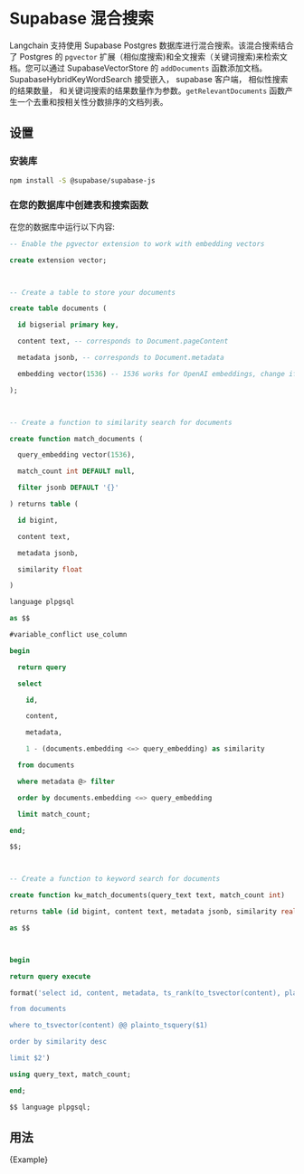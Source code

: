 # Supabase 混合搜索

Langchain 支持使用 Supabase Postgres 数据库进行混合搜索。该混合搜索结合了 Postgres 的 `pgvector` 扩展（相似度搜索)和全文搜索（关键词搜索)来检索文档。您可以通过 SupabaseVectorStore 的 `addDocuments` 函数添加文档。SupabaseHybridKeyWordSearch 接受嵌入， supabase 客户端， 相似性搜索的结果数量， 和关键词搜索的结果数量作为参数。`getRelevantDocuments` 函数产生一个去重和按相关性分数排序的文档列表。

## 设置

### 安装库

```bash npm2yarn
npm install -S @supabase/supabase-js

```


### 在您的数据库中创建表和搜索函数

在您的数据库中运行以下内容:

```sql
-- Enable the pgvector extension to work with embedding vectors

create extension vector;



-- Create a table to store your documents

create table documents (

  id bigserial primary key,

  content text, -- corresponds to Document.pageContent

  metadata jsonb, -- corresponds to Document.metadata

  embedding vector(1536) -- 1536 works for OpenAI embeddings, change if needed

);



-- Create a function to similarity search for documents

create function match_documents (

  query_embedding vector(1536),

  match_count int DEFAULT null,

  filter jsonb DEFAULT '{}'

) returns table (

  id bigint,

  content text,

  metadata jsonb,

  similarity float

)

language plpgsql

as $$

#variable_conflict use_column

begin

  return query

  select

    id,

    content,

    metadata,

    1 - (documents.embedding <=> query_embedding) as similarity

  from documents

  where metadata @> filter

  order by documents.embedding <=> query_embedding

  limit match_count;

end;

$$;



-- Create a function to keyword search for documents

create function kw_match_documents(query_text text, match_count int)

returns table (id bigint, content text, metadata jsonb, similarity real)

as $$



begin

return query execute

format('select id, content, metadata, ts_rank(to_tsvector(content), plainto_tsquery($1)) as similarity

from documents

where to_tsvector(content) @@ plainto_tsquery($1)

order by similarity desc

limit $2')

using query_text, match_count;

end;

$$ language plpgsql;

```


## 用法





<CodeBlock language="typescript">{Example}</CodeBlock>

